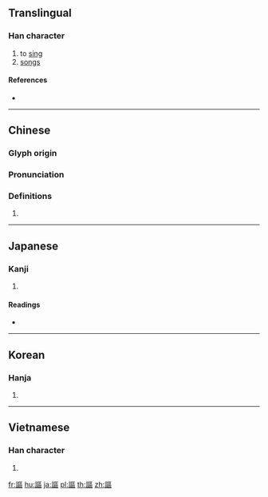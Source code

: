 {{character info/new}}
{{also|𧦅|讴}}
==Translingual==
{{Han simplified forms|謳|𧦅|讴|ex=y}}

===Han character===
{{Han char|rn=149|rad=言|as=11|sn=18|four=01616|canj=YRSRR}}

# to [[sing]]
# [[songs]]

====References====
* {{Han ref|kx=1178.090|dkj=35885|dj=1642.130|hdz=64011.110|uh=8B33|ud=35635|bh=F0DD|bd=61661}}

----

==Chinese==
{{zh-forms|s=讴}}

===Glyph origin===
{{Han etym}}

===Pronunciation===
{{zh-pron
|m=ōu
|c=au1
|h=pfs=
|md=
|mn=qz:io/tw,xm,zz:o͘
|w=
|mc=y
|oc=y
|cat=
}}

===Definitions===
{{zh-hanzi}}

# {{rfdef|lang=zh}}

----

==Japanese==

===Kanji===
{{ja-kanji|grade=|rs=言11|style=ky|shin=𧦅}}

# {{defn|lang=ja|sort=言11}}

====Readings====
* {{ja-readings|goon=[[う]] (u)|kanon=[[おう]] (ō)|kun=[[うたう|うた.う]] ([[謳う]], utau)|nanori=}}

----

==Korean==

===Hanja===
{{ko-hanja|hangeul=구|eumhun=|rv=gu|mr=ku|y=kwu}}

# {{defn|lang=ko|sort=言11}}

----

==Vietnamese==

===Han character===
{{vi-hantu|âu|rs=言11}}

# {{defn|lang=vi}}

[[fr:謳]]
[[hu:謳]]
[[ja:謳]]
[[pl:謳]]
[[th:謳]]
[[zh:謳]]